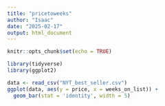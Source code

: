 ---
title: "pricetoweeks"
author: "Isaac"
date: "2025-02-17"
output: html_document
---

```{r setup, include=FALSE}
knitr::opts_chunk$set(echo = TRUE)
```

```{r price plot}
library(tidyverse)
library(ggplot2)

data <- read_csv("NYT_best_seller.csv")
ggplot(data, aes(y = price, x = weeks_on_list)) +
  geom_bar(stat = 'identity', width = 5)
```
